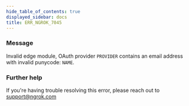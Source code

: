 ```yaml
---
hide_table_of_contents: true
displayed_sidebar: docs
title: ERR_NGROK_7045
---
```


### Message

Invalid edge module, OAuth provider `PROVIDER` contains an email address with invalid punycode: `NAME`.

### Further help

If you're having trouble resolving this error, please reach out to [support@ngrok.com](mailto:support@ngrok.com?subject=Help%20with%20ERR_NGROK_7045)
